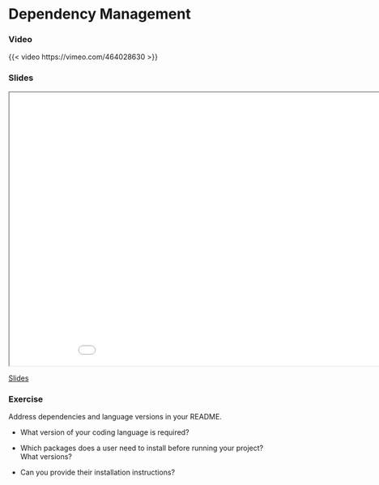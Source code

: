 # Dependency Management

### Video

{{< video https://vimeo.com/464028630 >}}

### Slides

```{=html}
<iframe class="slide-deck" src="../slides/slides_dependencies.html" title="Version Control" width="960" height="540">
</iframe>
```

[Slides](../slides/slides_dependencies.html)

### Exercise
Address dependencies and language versions in your README.

* What version of your coding language is required?

* Which packages does a user need to install before running your project?
  What versions?

* Can you provide their installation instructions?
